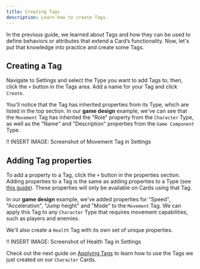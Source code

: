 ```yaml
---
title: Creating Tags
description: Learn how to create Tags.
---
```


In the previous guide, we learned about Tags and how they can be used to define behaviors or attributes that extend a Card’s functionality. Now, let's put that knowledge into practice and create some Tags.

## Creating a Tag

Navigate to Settings and select the Type you want to add Tags to; then, click the `+` button in the Tags area. Add a name for your Tag and click `Create`.

You'll notice that the Tag has inherited properties from its Type, which are listed in the top section. In our **game design** example, we've can see that the `Movement` Tag has inherited the "Role" property from the `Character` Type, as well as the "Name" and "Description" properties from the `Game Component` Type.

!! INSERT IMAGE: Screenshot of Movement Tag in Settings

## Adding Tag properties

To add a property to a Tag, click the `+` button in the properties section. Adding properties to a Tag is the same as adding properties to a Type (see [this guide](/cards/types/creating-types/#adding-properties)). These properties will only be available on Cards using that Tag.

In our **game design** example, we've added properties for "Speed", "Acceleration", "Jump height" and "Mode" to the `Movement` Tag. We can apply this Tag to any `Character` Type that requires movement capabilities, such as players and enemies.

We'll also create a `Health` Tag with its own set of unique properties.

!! INSERT IMAGE: Screenshot of Health Tag in Settings

Check out the next guide on [Applying Tags](/cards/tags/applying-tags) to learn how to use the Tags we just created on our `Character` Cards.